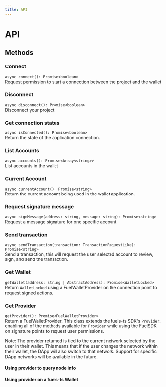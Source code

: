 ```yaml
---
title: API
---
```


# API

## Methods

### Connect

`async connect(): Promise<boolean>`<br />
Request permission to start a connection between the project and the wallet

<CodeImport file="../../sdk/src/Fuel.test.ts" testCase="connect" />

### Disconnect

`async disconnect(): Promise<boolean>`<br />
Disconnect your project

<CodeImport file="../../sdk/src/Fuel.test.ts" testCase="disconnect" />

### Get connection status

`async isConnected(): Promise<boolean>`<br />
Return the state of the application connection.

<CodeImport file="../../sdk/src/Fuel.test.ts" testCase="isConnected" />

### List Accounts

`async accounts(): Promise<Array<string>>`<br />
List accounts in the wallet

<CodeImport file="../../sdk/src/Fuel.test.ts" testCase="accounts" />

### Current Account

`async currentAccount(): Promise<string>`<br />
Return the current account being used in the wallet application.

<CodeImport file="../../sdk/src/Fuel.test.ts" testCase="currentAccount" />

### Request signature message

`async signMessage(address: string, message: string): Promise<string>`<br />
Request a message signature for one specific account

<CodeImport file="../../sdk/src/Fuel.test.ts" testCase="signMessage" />

### Send transaction

`async sendTransaction(transaction: TransactionRequestLike): Promise<string>`<br />
Send a transaction, this will request the user selected account to review,
sign, and send the transaction.

<CodeImport file="../../sdk/src/Fuel.test.ts" testCase="sendTransaction" />

### Get Wallet

`getWallet(address: string | AbstractAddress): Promise<WalletLocked>`<br />
Return `WalletLocked` using a FuelWalletProvider on the connection point to request signed actions.

<CodeImport file="../../sdk/src/Fuel.test.ts" testCase="getWallet" />

### Get Provider

`getProvider(): Promise<FuelWalletProvider>`<br />
Return a FuelWalletProvider. This class extends the fuels-ts SDK's `Provider`,
enabling all of the methods available for `Provider` while using the FuelSDK on signature points to request user permissions.

Note: The provider returned is tied to the current network selected by the user in their wallet. This means that if the user changes the network within their wallet,
the DApp will also switch to that network. Support for specific DApp networks will be available in the future.

#### Using provider to query node info

<CodeImport file="../../sdk/src/Fuel.test.ts" testCase="getProvider" />

#### Using provider on a fuels-ts Wallet

<CodeImport
  file="../../sdk/src/Fuel.test.ts"
  testCase="User getProvider on fuels-ts Wallet"
/>
